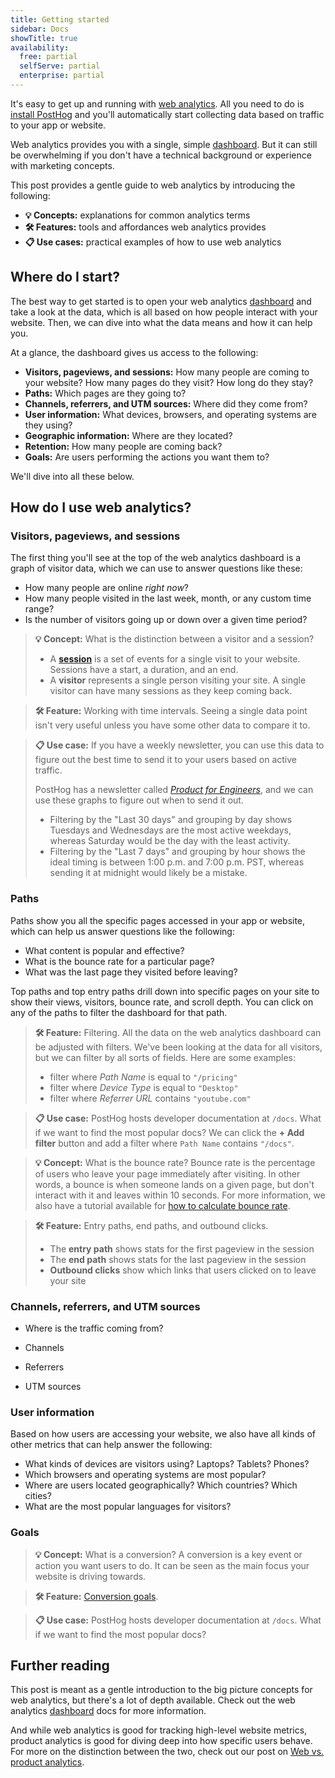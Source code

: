 ```yaml
---
title: Getting started
sidebar: Docs
showTitle: true
availability:
  free: partial
  selfServe: partial
  enterprise: partial
---
```


It's easy to get up and running with [web analytics](/web-analytics). All you need to do is [install PostHog](/docs/getting-started/install) and you'll automatically start collecting data based on traffic to your app or website.

Web analytics provides you with a single, simple [dashboard](/docs/web-analytics/dashboard). But it can still be overwhelming if you don't have a technical background or experience with marketing concepts.

This post provides a gentle guide to web analytics by introducing the following:

- **💡 Concepts:** explanations for common analytics terms
- **🛠️ Features:** tools and affordances web analytics provides
- **📋 Use cases:** practical examples of how to use web analytics

## Where do I start?

The best way to get started is to open your web analytics [dashboard](https://app.posthog.com/web) and take a look at the data, which is all based on how people interact with your website. Then, we can dive into what the data means and how it can help you.

<ProductScreenshot
  imageLight="https://res.cloudinary.com/dmukukwp6/image/upload/web_analytics_top_light_mode_2024_10_be53cf5325.png"
  imageDark="https://res.cloudinary.com/dmukukwp6/image/upload/web_analytics_top_dark_mode_2024_10_6aa6dc9aeb.png"
  alt="Web analytics dashboard"
  classes="rounded"
/>

At a glance, the dashboard gives us access to the following:

- **Visitors, pageviews, and sessions:** How many people are coming to your website? How many pages do they visit? How long do they stay?
- **Paths:** Which pages are they going to?
- **Channels, referrers, and UTM sources:** Where did they come from?
- **User information:** What devices, browsers, and operating systems are they using?
- **Geographic information:** Where are they located?
- **Retention:** How many people are coming back?
- **Goals:** Are users performing the actions you want them to?

We'll dive into all these below.

## How do I use web analytics?

### Visitors, pageviews, and sessions

The first thing you'll see at the top of the web analytics dashboard is a graph of visitor data, which we can use to answer questions like these:

- How many people are online _right now_?
- How many people visited in the last week, month, or any custom time range?
- Is the number of visitors going up or down over a given time period?

> **💡 Concept:** What is the distinction between a visitor and a session?
> - A [**session**](/docs/data/sessions) is a set of events for a single visit to your website. Sessions have a start, a duration, and an end.
> - A **visitor** represents a single person visiting your site. A single visitor can have many sessions as they keep coming back.

> **🛠️ Feature:** Working with time intervals. Seeing a single data point isn't very useful unless you have some other data to compare it to.
> <ProductScreenshot
  imageLight="https://res.cloudinary.com/dmukukwp6/image/upload/time_intervals_wide_2ce241b1c4.png"
  imageDark="https://res.cloudinary.com/dmukukwp6/image/upload/time_intervals_wide_dark_2256d417c6.png"
  alt="Web analytics dashboard"
  classes="rounded"
/>

> **📋 Use case:** If you have a weekly newsletter, you can use this data to figure out the best time to send it to your users based on active traffic.
>
> PostHog has a newsletter called [_Product for Engineers_](https://newsletter.posthog.com), and we can use these graphs to figure out when to send it out.
> - Filtering by the "Last 30 days" and grouping by day shows Tuesdays and Wednesdays are the most active weekdays, whereas Saturday would be the day with the least activity.
> - Filtering by the "Last 7 days" and grouping by hour shows the ideal timing is between 1:00 p.m. and 7:00 p.m. PST, whereas sending it at midnight would likely be a mistake.

### Paths

Paths show you all the specific pages accessed in your app or website, which can help us answer questions like the following:

- What content is popular and effective?
- What is the bounce rate for a particular page?
- What was the last page they visited before leaving?

Top paths and top entry paths drill down into specific pages on your site to show their views, visitors, bounce rate, and scroll depth. You can click on any of the paths to filter the dashboard for that path.

<ProductScreenshot
  imageLight="https://res.cloudinary.com/dmukukwp6/image/upload/v1711580005/posthog.com/contents/images/docs/web-analytics/dashboard/paths-light.png"
  imageDark="https://res.cloudinary.com/dmukukwp6/image/upload/v1711580004/posthog.com/contents/images/docs/web-analytics/dashboard/paths-dark.png"
  alt="Web analytics dashboard"
  classes="rounded"
/>

> **🛠️ Feature:** Filtering. All the data on the web analytics dashboard can be adjusted with filters. We've been looking at the data for all visitors, but we can filter by all sorts of fields. Here are some examples:
> - filter where _Path Name_ is equal to `"/pricing"`
> - filter where _Device Type_ is equal to `"Desktop"`
> - filter where _Referrer URL_ contains `"youtube.com"`

> **📋 Use case:** PostHog hosts developer documentation at `/docs`. What if we want to find the most popular docs?
> We can click the **+ Add filter** button and add a filter where `Path Name` contains `"/docs"`.
> <ProductScreenshot
  imageLight="https://res.cloudinary.com/dmukukwp6/image/upload/paths_docs_2924a8d630.png"
  imageDark="https://res.cloudinary.com/dmukukwp6/image/upload/paths_docs_dark_1887fbb2c7.png"
  alt="Web analytics dashboard"
  classes="rounded"
/>

> **💡 Concept:** What is the bounce rate? Bounce rate is the percentage of users who leave your page immediately after visiting. In other words, a bounce is when someone lands on a given page, but don't interact with it and leaves within 10 seconds. For more information, we also have a tutorial available for [how to calculate bounce rate](/tutorials/bounce-rate).

> **🛠️ Feature:** Entry paths, end paths, and outbound clicks.
> - The **entry path** shows stats for the first pageview in the session
> - The **end path** shows stats for the last pageview in the session
> - **Outbound clicks** show which links that users clicked on to leave your site

### Channels, referrers, and UTM sources

- Where is the traffic coming from?

- Channels
- Referrers
- UTM sources

### User information

Based on how users are accessing your website, we also have all kinds of other metrics that can help answer the following:

- What kinds of devices are visitors using? Laptops? Tablets? Phones?
- Which browsers and operating systems are most popular?
- Where are users located geographically? Which countries? Which cities?
- What are the most popular languages for visitors?

### Goals

> **💡 Concept:** What is a conversion? A conversion is a key event or action you want users to do. It can be seen as the main focus your website is driving towards.

> **🛠️ Feature:** [Conversion goals](/docs/web-analytics/conversion-goals).

> **📋 Use case:** PostHog hosts developer documentation at `/docs`. What if we want to find the most popular docs?

## Further reading

This post is meant as a gentle introduction to the big picture concepts for web analytics, but there's a lot of depth available. Check out the web analytics [dashboard](/docs/web-analytics/dashboard) docs for more information.

And while web analytics is good for tracking high-level website metrics, product analytics is good for diving deep into how specific users behave. For more on the distinction between the two, check out our post on [Web vs. product analytics](docs/web-analytics/web-vs-product-analytics).
